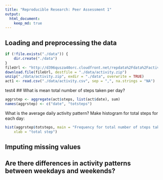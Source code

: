 ```yaml
---
title: "Reproducible Research: Peer Assessment 1"
output: 
  html_document:
    keep_md: true
---
```



## Loading and preprocessing the data
```r
if (!file.exists("./data")) {
    dir.create("./data")
}
fileUrl <- "http://d396qusza40orc.cloudfront.net/repdata%2Fdata%2Factivity.zip"
download.file(fileUrl, destfile = "./data/activity.zip")
unzip("./data/activity.zip", exdir = "./data", overwrite = TRUE)
act1 <- read.csv("./data/activity.csv", sep = ",", na.strings = "NA")
```
test4
## What is mean total number of steps taken per day?
```r
aggrstep <- aggregate(act$steps, list(act$date), sum)
names(aggrstep) <- c("date", "totsteps")
```
What is the average daily activity pattern?
Make histogram for total steps for each day:
```r
hist(aggrstep$totsteps, main = "Frequency for total number of steps taken each day", 
    xlab = "total step")
```




## Imputing missing values



## Are there differences in activity patterns between weekdays and weekends?
